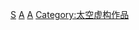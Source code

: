 {{Commonscat|Space in art}}

[[Category:藝術類型|S]]
[[Category:天文学分支|A]]
[[Category:太空|A]]
[[Category:太空虚构作品|Category:太空虚构作品]]